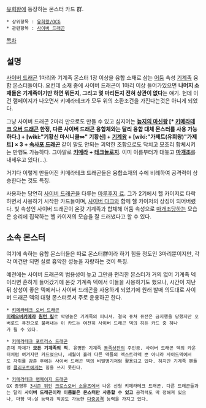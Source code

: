 [[유희왕]]에 등장하는 몬스터 카드 群.
 * 상위항목 : [[유희왕/OCG]]
 * 관련항목 : [[사이버 드래곤]]

[[목차]]

== 설명 ==
[[사이버 드래곤]] 1마리와 기계족 몬스터 1장 이상을 융합 소재로 삼는 [[어둠]] 속성 [[기계족]] 융합 몬스터들이다. 요컨데 소재 중에 사이버 드래곤이 1마리 이상 들어가있으면 '''나머지 소재들은 기계족이기만 하면 뭐든지, 그리고 몇 마리든지 전혀 상관이 없다'''는 얘기. 헌데 이건 램페이지가 나오면서 키메라테크가 모두 위의 소환조건을 가진다는것은 아니게 되었다.

그냥 사이버 드래곤 2마리 만으로도 만들 수 있고 심지어는 '''[[늪지의 마신왕]] [* [[키메라테크 오버 드래곤]] 한정, 다른 사이버 드래곤 융합체와는 달리 융합 대체 몬스터를 사용 가능하다.] + [wiki:"기황신 마시니클∞" 기황신] + [[기계왕]] + [wiki:"가제트(유희왕)"가제트] × 3 + [[속사포 드래곤]]''' 같이 말도 안되는 괴악한 조합으로도 닥치고 모조리 합체시키는 만행도 가능하다. 그야말로 '''[[키메라]] + [[테크놀로지]]'''. 이미 이름부터가 대놓고 '''[[마개조]]'''를 내세우고 있다(...).

거기다 이렇게 만들어진 키메라테크 드래곤들은 융합소재의 수에 비례하여 공격력이 상승한다는 것도 특징.

사용자는 당연히 [[사이버 드래곤]]을 다루는 [[마루후지 료]]. 그가 2기에서 헬 카이저로 타락하면서 사용하기 시작한 카드들이며, [[사이버 다크]]와 함께 헬 카이저의 상징이 되어버렸다. 빛 속성인 사이버 드래곤이 온갖 기계족과 합체해 어둠 속성으로 [[마개조]]당하는 모습은 승리에 집착하는 헬 카이저의 모습을 잘 드러냈다고 할 수 있다.

== 소속 몬스터 ==
여기에 속하는 융합 몬스터들은 따로 몬스터群이라 하기 힘들 정도인 3마리뿐이지만, 각각 여건만 되면 실로 흉악한 성능을 자랑하는 것이 특징.

예전에는 사이버 드래곤의 범용성이 높고 그만큼 편리한 몬스터가 거의 없어 기계족 덱이라면 흔하게 들어갔기에 온갖 기계족 덱에서 이들을 사용하기도 했으나, 시간이 지난 뒤 상성이 좋은 덱에서나 사이버 드래곤을 사용하게 되었기에 원래 발매 의도대로 사이버 드래곤 덱의 대형 몬스터로서 주로 운용하곤 한다.

 * [[키메라테크 오버 드래곤]]
 '''[[미래융합-퓨처 퓨전|미래]][[오버로드 퓨전|오버]]키메라 [[원턴 킬]]'''로 악명높은 기계족의 피니셔. 결국 퓨쳐 퓨전은 금지행을 당했지만 오버로드 퓨전으로 불러내는 이 카드는 여전히 사이버 드래곤 덱의 히든 카드 중 하나가 될 수 있다.

 * [[키메라테크 포트리스 드래곤]]
 존재 자체가 '''모든 기계족의 적'''. 유명한 기계족 [[동족혐오|동족상잔]]의 주인공. 사이버 드래곤 덱의 카운터처럼 여겨지던 카드였으나, 세월이 흘러 다른 덱들의 엑스트라덱 뿐 아니라 사이드덱에서도 자취를 감춘 후에는 사이버 드래곤 덱의 비밀병기처럼 활용되고 있다. 하지만 기계족 펜듈럼 [[클리포트]]에게는 힘을 쓰지 못한다.

 * [[키메라테크 램페이지 드래곤]]
 GX 종영후 [[유희왕 ARC-V|3시즌 뒤]]인 [[크로스오버 소울즈]]에서 나온 신형 키메라테크 드래곤. 다른 드래곤들과는 달리 '''사이버 드래곤이라 이름붙은 몬스터만 사용할 수 있고''' 공격력도 딱 정해져 있으나, 마함 박☆살 능력과 직공도 가능한 [[더블어택|다중공격]] 능력을 가지고 있다.
